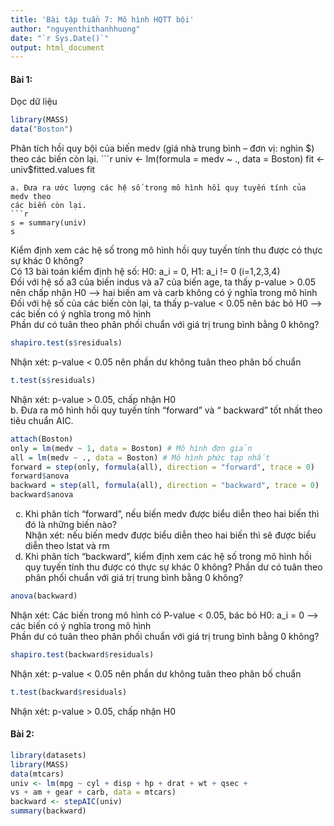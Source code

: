 ```yaml
---
title: 'Bài tập tuần 7: Mô hình HQTT bội'
author: "nguyenthithanhhuong"
date: "`r Sys.Date()`"
output: html_document
---
```


#### **Bài 1:**
Dọc dữ liệu
```r
library(MASS)
data("Boston")
```
Phân tích hồi quy bội
của biến medv (giá nhà trung bình – đơn vị: nghìn $) theo các biến còn lại.
```r
univ <- lm(formula = medv ~ ., data = Boston)
fit <- univ$fitted.values
fit 
```
a. Đưa ra ước lượng các hệ số trong mô hình hồi quy tuyến tính của medv theo
các biến còn lại. 
```r
s = summary(univ)
s
```
Kiểm định xem các hệ số trong mô hình hồi quy tuyến tính thu được có thực sự khác 0 không? \
Có 13 bài toán kiểm định hệ số: H0: a_i = 0, H1: a_i != 0 (i=1,2,3,4)\
Đối với hệ số a3 của biến indus và a7 của biến age, ta thấy p-value > 0.05 nên chấp nhận H0 --> hai biến am và carb không có ý nghĩa trong mô hình\
Đối với hệ số của các biến còn lại, ta thấy p-value < 0.05 nên bác bỏ H0 --> các biến có ý nghĩa trong mô hình\
Phần dư có tuân theo phân phối chuẩn với giá trị trung bình bằng 0 không?\
```r
shapiro.test(s$residuals)
```
Nhận xét: p-value < 0.05 nên phần dư không tuân theo phân bố chuẩn
```r
t.test(s$residuals)
```
Nhận xét: p-value > 0.05, chấp nhận H0\
b. Đưa ra mô hình hồi quy tuyến tính “forward” và “ backward” tốt nhất theo
tiêu chuẩn AIC.
```r
attach(Boston)
only = lm(medv ~ 1, data = Boston) # Mô hình đơn giản
all = lm(medv ~ ., data = Boston) # Mô hình phức tạp nhất
forward = step(only, formula(all), direction = "forward", trace = 0)
forward$anova
backward = step(all, formula(all), direction = "backward", trace = 0)
backward$anova
```
c. Khi phân tích “forward”, nếu biến medv được biểu diễn theo hai biến thì đó
là những biến nào?\
Nhận xét: nếu biến medv được biểu diễn theo hai biến thì sẽ được biểu diễn theo lstat và rm\
d. Khi phân tích “backward”, kiểm định xem các hệ số trong mô hình hồi quy
tuyến tính thu được có thực sự khác 0 không? Phần dư có tuân theo phân
phối chuẩn với giá trị trung bình bằng 0 không?\
```r
anova(backward)
```
Nhận xét: Các biến trong mô hình có P-value < 0.05, bác bỏ H0: a_i = 0 --> các biến có ý nghĩa trong mô hình\
Phần dư có tuân theo phân
phối chuẩn với giá trị trung bình bằng 0 không?\
```r
shapiro.test(backward$residuals)
```
Nhận xét: p-value < 0.05 nên phần dư không tuân theo phân bố chuẩn
```r
t.test(backward$residuals)
```
Nhận xét: p-value > 0.05, chấp nhận H0\

#### **Bài 2:**

```r
library(datasets)
library(MASS)
data(mtcars)
univ <- lm(mpg ~ cyl + disp + hp + drat + wt + qsec +
vs + am + gear + carb, data = mtcars)
backward <- stepAIC(univ)
summary(backward)
```